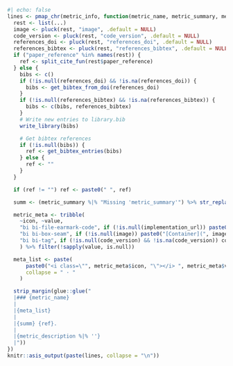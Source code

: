 ```r
#| echo: false
lines <- pmap_chr(metric_info, function(metric_name, metric_summary, metric_description, implementation_url, code_version, ...) {
  rest <- list(...)
  image <- pluck(rest, "image", .default = NULL)
  code_version <- pluck(rest, "code_version", .default = NULL)
  references_doi <- pluck(rest, "references_doi", .default = NULL)
  references_bibtex <- pluck(rest, "references_bibtex", .default = NULL)
  if ("paper_reference" %in% names(rest)) {
    ref <- split_cite_fun(rest$paper_reference)
  } else {
    bibs <- c()
    if (!is.null(references_doi) && !is.na(references_doi)) {
      bibs <- get_bibtex_from_doi(references_doi)
    }
    if (!is.null(references_bibtex) && !is.na(references_bibtex)) {
      bibs <- c(bibs, references_bibtex)
    }
    # Write new entries to library.bib
    write_library(bibs)

    # Get bibtex references
    if (!is.null(bibs)) {
      ref <- get_bibtex_entries(bibs)
    } else {
      ref <- ""
    }
  }

  if (ref != "") ref <- paste0(" ", ref)

  summ <- (metric_summary %|% "Missing 'metric_summary'") %>% str_replace_all("\\n", " ") %>% str_replace_all("\\. *$", "")

  metric_meta <- tribble(
    ~icon, ~value,
    "bi bi-file-earmark-code", if (!is.null(implementation_url)) paste0("[Source code](", implementation_url, ")") else NULL,
    "bi bi-box-seam", if (!is.null(image)) paste0("[Container](", image, ")") else NULL,
    "bi bi-tag", if (!is.null(code_version) && !is.na(code_version)) code_version else NULL,
    ) %>% filter(!sapply(value, is.null))

  meta_list <- paste(
      paste0("<i class=\"", metric_meta$icon, "\"></i> ", metric_meta$value),
      collapse = " · "
    )

  strip_margin(glue::glue("
  |### {metric_name}
  |
  |{meta_list}
  |
  |{summ} {ref}.
  |
  |{metric_description %|% ''}
  |"))
})
knitr::asis_output(paste(lines, collapse = "\n"))
```